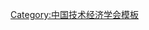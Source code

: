 {{Navbox
| name   = 中国技术经济研究会第三届理事会
| title  = [[中国技术经济研究会]]第三届理事会
| above  = 1995年11月－2003年11月
| bodyclass = hlist
| group1 = 名誉理事长
| list1  = [[于光遠]]
| group2 = 名誉理事
| list2  = 
* [[安希伋]]
* [[陈炳富]]
* [[陈序|陈　序]]
* [[翟立林]]
* [[傅又信]]
* [[高文学]]
* [[刘玉林]]
* [[钱家铭]]
* [[曲格平]]
* [[孙忠庆]]
* [[乌杰|乌　杰]]
* [[吴微|吴　微]]
* [[辛文|辛　文]]
* [[许庆斌]]
* [[杨浚|杨　浚]]
* [[杨振怀]]
* [[俞海潮]]
* [[张磐|张　磐]]
* [[张文驹]]
* [[张琰|张　琰]]
* [[钟永隆]]
* [[邹达候]]
* [[左国金]]
| group3 = 理事长
| list3  = [[吴明瑜]]
| group4 = 副理事长
| list4  = 
* [[李京文]]
* [[徐寿波]]
* [[任俨|任　俨]]（常务）
* [[马建章]]（常务）
* [[何桂庭]]
* [[马阳|马　阳]]（常务）
* [[傅家骥]]
* [[任传俊]]
* [[罗冰生]]
| group5 = 常务理事
| list5  = 
* [[朱希刚]]
* [[张青林]]
* [[陈继杰]]
* [[明廷华]]
* [[苗复春]]
* [[董福忠]]
* [[谢伏瞻]]
* [[蔡莉|蔡　莉]]
| group6 = 理事
| list6  = 
* [[阿尔丁夫]]
* [[阿思奇]]
* [[毕福君]]
* [[陈栋生]]
* [[陈佛茂]]
* [[陈贤丰]]
* [[陈志田]]
* [[褚朔维]]
* [[崔援民]]
* [[丁兰英]]
* [[董玉昌]]
* [[封之桢]]
* [[冯彬彬]]
* [[冯剑萍]]
* [[傅基仁]]
* [[高广瑞]]
* [[龚以德]]
* [[何纯勃]]
* [[侯清溪]]
* [[侯昭雄]]
* [[侯正礼]]
* [[胡兆星]]
* [[黄建中]]
* [[黄擎明]]
* [[黄渝祥]]
* [[蒋应铨]]
* [[鞠晓峰]]
* [[孔国强]]
* [[李丽莎]]
* [[李敏新]]
* [[李启祥]]
* [[李延高]]
* [[李永朴]]
* [[刘赋捷]]
* [[刘焕文]]
* [[刘廷吉]]
* [[刘文|刘　文]]
* [[刘文英]]
* [[柳晓昂]]
* [[楼兆美]]
* [[鲁水清]]
* [[陆荣昌]]
* [[马驰|马　驰]]
* [[潘光籍]]
* [[潘奇才]]
* [[潘同杰]]
* [[裴安明]]
* [[钱传炳]]
* [[邱海福]]
* [[曲延青]]
* [[任恒祺]]
* [[荣朝和]]
* [[邵鹤鹏]]
* [[施大伟]]
* [[施吉林]]
* [[石永清]]
* [[史凤林]]
* [[宋毓钟]]
* [[孙海云]]
* [[唐子华]]
* [[陶鼎来]]
* [[陶树人]]
* [[田耕|田　耕]]
* [[王栋石]]
* [[王宏经]]
* [[王乃静]]
* [[王彤|王　彤]]
* [[王文宇]]
* [[王兴祥]]
* [[王压帝]]
* [[王幼臣]]
* [[王志良]]
* [[魏恒泰]]
* [[魏玉树]]
* [[乌家培]]
* [[吴润涛]]
* [[吴万夫]]
* [[吴象|吴　象]]
* [[吴孝衡]]
* [[武少俊]]
* [[辛积善]]
* [[徐大图]]
* [[徐任|徐　任]]
* [[徐原久]]
* [[严龙|严　龙]]
* [[杨价佩]]
* [[姚监复]]
* [[叶柏林]]
* [[叶焕庭]]
* [[于守法]]
* [[余平|余　平]]
* [[袁飞|袁　飞]]
* [[张安东]]
* [[张国庆]]
* [[张宏|张　宏]]
* [[张龙治]]
* [[张其德]]
* [[张仁清]]
* [[张贤模]]
* [[张耀祥]]
* [[张仲启]]
* [[张宗益]]
* [[赵金钟]]
* [[赵经彻]]
* [[郑良玉]]
* [[郑友敬]]
* [[周裕新]]
* [[周志新]]
* [[朱世伟]]
| group7 = 司库
| list7  = [[任俨|任　俨]]（兼）
| group8 = 秘书长
| list8  = [[马阳|马　阳]]（兼）
| group9 = 副秘书长
| list9  = 
* [[董福忠]]
* [[曹亚林]]
* [[郑琦|郑　琦]]
* [[魏爱珍]]
| group10 = 顾问
| list10  = 
* [[李昌|李　昌]]
* [[裴丽生]]
}}<noinclude>
{{collapsible option}}
[[Category:中国技术经济学会模板]]
</noinclude>
